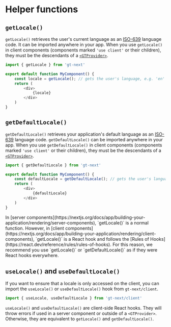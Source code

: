 
# Helper functions

## `getLocale()`

`getLocale()` retrieves the user's current language as an [ISO-639](https://en.wikipedia.org/wiki/List_of_ISO_639_language_codes) language code. It can be imported anywhere in your app. When you use `getLocale()` in client components (components marked `'use client'` or their children), they must be the descendants of a [`<GTProvider>`](/gt-next/provider).

```javascript copy
import { getLocale } from 'gt-next'

export default function MyComponent() {
    const locale = getLocale(); // gets the user's language, e.g. 'en' for English
    return (
        <div>
            {locale}
        </div>
    )
}
```

## `getDefaultLocale()`

`getDefaultLocale()` retrieves your application's default language as an [ISO-639](https://en.wikipedia.org/wiki/List_of_ISO_639_language_codes) language code. `getDefaultLocale()` can be imported anywhere in your app. When you use `getDefaultLocale()` in client components (components marked `'use client'` or their children), they must be the descendants of a [`<GTProvider>`](/gt-next/provider).

```javascript copy
import { getDefaultLocale } from 'gt-next'

export default function MyComponent() {
    const defaultLocale = getDefaultLocale(); // gets the user's language, e.g. 'en' for English
    return (
        <div>
            {defaultLocale}
        </div>
    )
}
```
    
<Callout type="warning">
    In [server components](https://nextjs.org/docs/app/building-your-application/rendering/server-components), `getLocale()` is a normal function. However, in [client components](https://nextjs.org/docs/app/building-your-application/rendering/client-components), `getLocale()` is a React hook and follows the [Rules of Hooks](https://react.dev/reference/rules/rules-of-hooks). 
    For this reason, we recommend you use `getLocale()` or `getDefaultLocale()` as if they were React hooks everywhere.
</Callout>

## `useLocale()` and `useDefaultLocale()`

If you want to ensure that a locale is only accessed on the client, you can import the `useLocale()` or `useDefaultLocale()` hook from `gt-next/client`.

```javascript copy
import { useLocale, useDefaultLocale } from 'gt-next/client'
```

`useLocale()` and `useDefaultLocale()` are client-side React hooks. They will throw errors if used in a server component or outside of a `<GTProvider>`. Otherwise, they are equivalent to `getLocale()` and `getDefaultLocale()`. 
